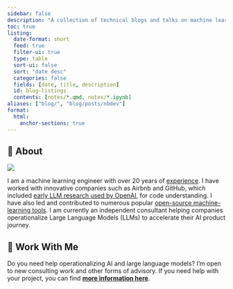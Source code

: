 ```yaml
---
sidebar: false
description: "A collection of technical blogs and talks on machine learning and data science."
toc: true
listing:
  date-format: short
  feed: true
  filter-ui: true
  type: table
  sort-ui: false
  sort: "date desc"
  categories: false
  fields: [date, title, description]
  id: blog-listings
  contents: [notes/*.qmd, notes/*.ipynb]
aliases: ["blog/", "blog/posts/nbdev"]
format:
  html:
    anchor-sections: true
---
```


## 👋 About
::: {layout="[21,79]" .profile-header}

![](resources/pablo.jpg){.profile-pic}

I am a machine learning engineer with over 20 years of [experience](https://www.linkedin.com/in/hamelhusain/). I have worked with innovative companies such as Airbnb and GitHub, which included <a href="https://openai.com/index/introducing-text-and-code-embeddings#:~:text=models%20on%20the-,CodeSearchNet,),-evaluation%20suite%20where">early LLM research used by OpenAI</a>, for code understanding. I have also led and contributed to numerous popular [open-source machine-learning tools](oss/opensource.qmd). I am currently an independent consultant helping companies operationalize Large Language Models (LLMs) to accelerate their AI product journey.

:::

## 💼 Work With Me

Do you need help operationalizing AI and large language models? I’m open to new consulting work and other forms of advisory. If you need help with your project, you can find [**more information here**](https://parlance-labs.com/).


::: {#blog-listings}
:::